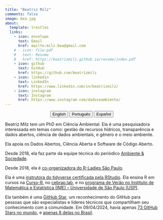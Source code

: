 ```yaml
---
title: "Beatriz Milz"
comments: false
image: bea.jpg
about:
  template: trestles
  links:
    - icon: envelope
      text: Email
      href: mailto:milz.bea@gmail.com
    # - icon: file-pdf
    #   text: Resume
    #   href: https://beatrizmilz.github.io/resume/index.pdf  
    - icon: github
      text: GitHub
      href: https://github.com/beatrizmilz
    - icon: linkedin
      text: LinkedIn
      href: https://www.linkedin.com/in/beatrizmilz/  
    - icon: instagram
      text: Instagram
      href: https://www.instagram.com/dadoseambiente/   
---
```


<center>

::: {.btn-group role="group" aria-label="About"}
<a href="about.html"> <button type="button" class="btn btn-primary me-md-2 btn-sm">English</button></a> <a href="about-pt.html"> <button type="button" class="btn btn-primary me-md-2 btn-sm">Português</button></a> <a href="about-es.html"><button type="button" class="btn btn-primary me-md-2 btn-sm">Español</button></a>
:::

</center>

::: {#hero-heading}
Beatriz Milz tem um PhD em Ciência Ambiental. Ela é uma pesquisadora interessada em temas como: gestão de recursos hídricos, transparência e dados abertos, ciência de dados ambientais, e gênero e o meio ambiente.

Ela apoia os Dados Abertos, Ciência Aberta e Software de Código Aberto.

Desde 2018, ela faz parte da equipe técnica do periódico [Ambiente & Sociedade](https://www.scielo.br/j/asoc/).

Desde 2018, ela é [co-organizadora do R-Ladies São Paulo](https://rladies-sp.org/).

Ela é uma [instrutora do tidyverse certificada pela RStudio](https://education.rstudio.com/trainers/people/milz+beatriz/). Ela ensina R em cursos na [Curso-R](https://curso-r.com/), no [cebrap.lab](https://cebrap.org.br/cebrap-lab/im), e no [programa de Verão no Instituto de Matemática e Estatística (IME) – Universidade de São Paulo (USP)](https://www.ime.usp.br/verao/).

Ela também é uma [GitHub Star](https://stars.github.com/profiles/beatrizmilz/), um reconhecimento do GitHub para pessoas que são especialistas e líderes técnicos que compartilham seu conhecimento com a comunidade. Em 09/04/2024, havia apenas [73 GitHub Stars no mundo](https://stars.github.com/profiles/), e [apenas 8 delas no Brasil](https://stars.github.com/profiles/?country=Brazil).



:::
